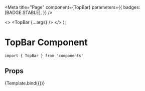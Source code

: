 
<Meta
  title="Page"
  component={TopBar}
  parameters={{
    badges: [BADGE.STABLE],
  }}
/>

  <>
    <TopBar {...args} />
  </>
);

# TopBar Component

```
import { TopBar } from 'components'
```

## Props

<ArgsTable of={TopBar} />

<Canvas>
  <Story
    name="TopBar"
    args={{
      location: "Mobile, AL",
      message: "Check out our deals on the best apparel and gear!",
    }}
  >
    {Template.bind({})}
  </Story>
</Canvas>

